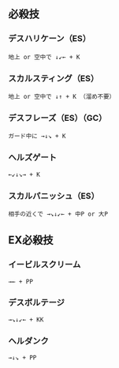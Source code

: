 ## 必殺技

### デスハリケーン（ES）

```
地上 or 空中で ↓↙← + K
```

### スカルスティング（ES）

```
地上 or 空中で ↓↑ + K （溜め不要）
```

### デスフレーズ（ES）（GC）

```
ガード中に →↓↘ + K
```

### ヘルズゲート

```
←↙↓↘→ + K
```

### スカルパニッシュ（ES）

```
相手の近くで →↘↓↙← + 中P or 大P
```

## EX必殺技

### イービルスクリーム

```
→← + PP
```

### デスボルテージ

```
→↘↓↙← + KK
```

### ヘルダンク

```
→↓↘ + PP
```
